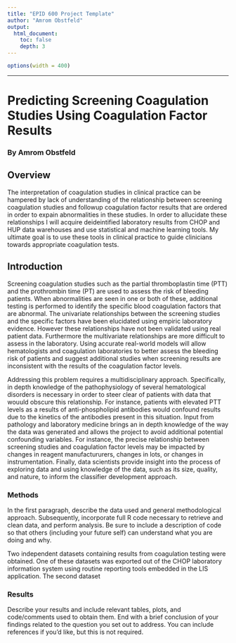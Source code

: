```yaml
---
title: "EPID 600 Project Template"
author: "Amrom Obstfeld"
output: 
  html_document:
    toc: false 
    depth: 3 
---
```

```r
options(width = 400)
```  
***

# Predicting Screening Coagulation Studies Using Coagulation Factor Results

### By Amrom Obstfeld

## Overview
The interpretation of coagulation studies in clinical practice can be hampered by lack of understanding of the relationship between screening coagulation studies and followup coagulation factor results that are ordered in order to expain abnormalities in these studies. In order to allucidate these relationships I will acquire deideintified laboratory results from CHOP and HUP data warehouses and use statistical and machine learning tools. My ultimate goal is to use these tools in clinical practice to guide clinicians towards appropriate coagulation tests.

## Introduction
Screening coagulation studies such as the partial thromboplastin time (PTT) and the prothrombin time (PT) are used to assess the risk of bleeding patients. When abnormalities are seen in one or both of these, additional testing is performed to identify the specific blood  coagulation factors that are abnormal. The univariate relationships between the screening studies and the specific factors have been elucidated using empiric laboratory evidence. However these relationships have not been validated using real patient data. Furthermore the multivariate relationships are more difficult to assess in the laboratory. Using accurate real-world models will allow hematologists and coagulation laboratories to better assess the bleeding risk of patients and suggest additional studies when screening results are inconsistent with the results of the coagulation factor levels.

Addressing this problem requires a multidisciplinary approach. Specifically, in depth knowledge of the pathophysiology of several hematological disorders is necessary in order to steer clear of patients with data that wouuld obscure this relationship. For instance, patients with elevated PTT levels as a results of anti-phospholipid antibodies would confound results due to the kinetics of the antibodies present in this situation. Input from pathology and laboratory medicine brings an in depth knowledge of the way the data was generated and allows the project to avoid additional potential confounding variables. For instance, the precise relationship between screening studies and coagulation factor levels may be impacted by changes in reagent manufactururers, changes in lots, or changes in instrumentation. Finally, data scientists provide insight into the process of exploring data and using knowledge of the data, such as its size, quality, and nature, to inform the classifier development approach. 


### Methods
In the first paragraph, describe the data used and general methodological approach. Subsequently, incorporate full R code necessary to retrieve and clean data, and perform analysis. Be sure to include a description of code so that others (including your future self) can understand what you are doing and why. 

Two independent datasets containing results from coagulation testing were obtained. One of these datasets was exported out of the CHOP laboratory information system using routine reporting tools embedded in the LIS application. The second dataset 




### Results
Describe your results and include relevant tables, plots, and code/comments used to obtain them. End with a brief conclusion of your findings related to the question you set out to address. You can include references if you'd like, but this is not required.